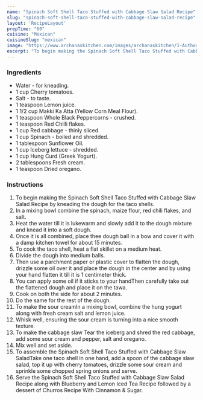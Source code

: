 ---
name: "Spinach Soft Shell Taco Stuffed with Cabbage Slaw Salad Recipe"
slug: "spinach-soft-shell-taco-stuffed-with-cabbage-slaw-salad-recipe"
layout: 'RecipeLayout'
prepTime: "60"
cuisine: "Mexican"
cuisineSlug: "mexican"
image: "https://www.archanaskitchen.com/images/archanaskitchen/1-Author/sibyl_sunitha/Spinach_Soft_Shell_Taco_Stuffed_with_Cabbage_Slaw_Salad_Recipe.jpg"
excerpt: "To begin making the Spinach Soft Shell Taco Stuffed with Cabbage Slaw Salad Recipe by kneading the dough for the taco shells"
---

### Ingredients

- Water - for kneading.
- 1 cup Cherry tomatoes.
- Salt - to taste.
- 1 teaspoon Lemon juice.
- 1 1/2 cup Makki Ka Atta (Yellow Corn Meal Flour).
- 1 teaspoon Whole Black Peppercorns - crushed.
- 1 teaspoon Red Chilli flakes.
- 1 cup Red cabbage - thinly sliced.
- 1 cup Spinach - boiled and shredded.
- 1 tablespoon Sunflower Oil.
- 1 cup Iceberg lettuce - shredded.
- 1 cup Hung Curd (Greek Yogurt).
- 2 tablespoons Fresh cream.
- 1 teaspoon Dried oregano.

### Instructions

1. To begin making the Spinach Soft Shell Taco Stuffed with Cabbage Slaw Salad Recipe by kneading the dough for the taco shells.
1. In a mixing bowl combine the  spinach, maize flour, red chili flakes, and salt.
1. Heat the water till it is lukewarm and slowly add it to the dough mixture and knead it into a soft dough.
1. Once it is all combined, place thee dough ball in a bow and cover it with a damp kitchen towel for about 15 minutes.
1. To cook the taco shell, heat a flat skillet on a medium heat.
1. Divide the dough into medium balls.
1. Then use a parchment paper or plastic cover to flatten the dough, drizzle some oil over it and place the dough in the center and by using your hand flatten it till it is 1 centimeter thick.
1. You can apply some oil if it sticks to your handThen carefully take out the flattened dough and place it on the tawa.
1. Cook on both the side for about 2 minutes.
1. Do the same for the rest of the dough.
1. To make the sour creamIn a mixing bowl, combine the hung yogurt along with fresh cream salt and lemon juice.
1. Whisk well, ensuring the sour cream is turning into a nice smooth texture.
1. To make the cabbage slaw Tear the iceberg and shred the red cabbage, add some sour cream and pepper, salt and oregano.
1. Mix well and set aside.
1. To assemble the Spinach Soft Shell Taco Stuffed with Cabbage Slaw SaladTake one taco shell in one hand, add a spoon of the cabbage slaw salad, top it up with cherry tomatoes, drizzle some sour cream and sprinkle some chopped spring onions and serve.
1. Serve the Spinach Soft Shell Taco Stuffed with Cabbage Slaw Salad Recipe  along with Blueberry and Lemon Iced Tea Recipe followed by a dessert of Churros Recipe With Cinnamon & Sugar.
